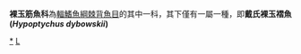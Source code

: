 {{Automatic taxobox
| taxon = Hypoptychus
| authority = 
| subdivision_ranks = [[種|種]]
| subdivision = * 見內文
}}
'''裸玉筋魚科'''為[[輻鰭魚綱|輻鰭魚綱]][[棘背魚目|棘背魚目]]的其中一科，其下僅有一屬一種，即'''戴氏裸玉褶魚(''Hypoptychus dybowskii'')'''

{{taxonbar}}
[[Category:裸玉筋魚科|*]]
[[Category:棘背魚目|L]]